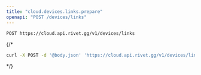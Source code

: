 ```yaml
---
title: "cloud.devices.links.prepare"
openapi: "POST /devices/links"
---
```


```
POST https://cloud.api.rivet.gg/v1/devices/links
```


{/*<RequestExample>
```bash curl
curl -X POST -d '@body.json' 'https://cloud.api.rivet.gg/v1/devices/links'
```
</RequestExample>*/}
